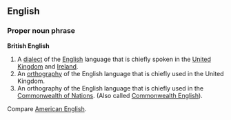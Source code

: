 ==English==
===Proper noun phrase===
'''British English'''
# A [[dialect]] of the [[English]] language that is chiefly spoken in the [[United Kingdom]] and [[Ireland]].
# An [[orthography]] of the English language that is chiefly used in the United Kingdom.
# An orthography of the English language that is chiefly used in the [[Commonwealth of Nations]].  (Also called [[Commonwealth English]]).

Compare [[American English]].